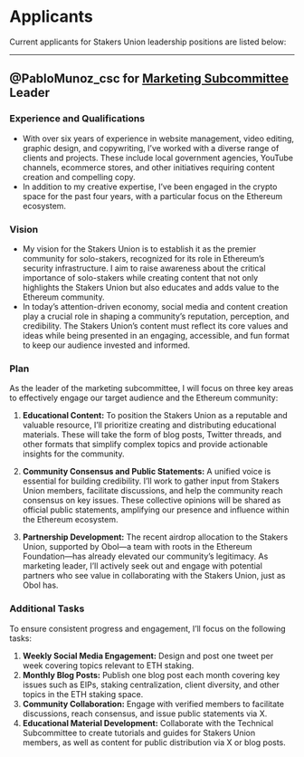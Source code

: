 # Applicants

Current applicants for Stakers Union leadership positions are listed below:

---

## @PabloMunoz_csc for [Marketing Subcommittee](/governance/subcommittees#-marketing) Leader

### Experience and Qualifications

- With over six years of experience in website management, video editing, graphic design, and copywriting, I’ve worked with a diverse range of clients and projects. These include local government agencies, YouTube channels, ecommerce stores, and other initiatives requiring content creation and compelling copy.  
- In addition to my creative expertise, I’ve been engaged in the crypto space for the past four years, with a particular focus on the Ethereum ecosystem.

### Vision
- My vision for the Stakers Union is to establish it as the premier community for solo-stakers, recognized for its role in Ethereum’s security infrastructure. I aim to raise awareness about the critical importance of solo-stakers while creating content that not only highlights the Stakers Union but also educates and adds value to the Ethereum community.  
- In today’s attention-driven economy, social media and content creation play a crucial role in shaping a community’s reputation, perception, and credibility. The Stakers Union’s content must reflect its core values and ideas while being presented in an engaging, accessible, and fun format to keep our audience invested and informed.

### Plan
As the leader of the marketing subcommittee, I will focus on three key areas to effectively engage our target audience and the Ethereum community:

1. **Educational Content:** To position the Stakers Union as a reputable and valuable resource, I’ll prioritize creating and distributing educational materials. These will take the form of blog posts, Twitter threads, and other formats that simplify complex topics and provide actionable insights for the community.

2. **Community Consensus and Public Statements:** A unified voice is essential for building credibility. I’ll work to gather input from Stakers Union members, facilitate discussions, and help the community reach consensus on key issues. These collective opinions will be shared as official public statements, amplifying our presence and influence within the Ethereum ecosystem.

3. **Partnership Development:** The recent airdrop allocation to the Stakers Union, supported by Obol—a team with roots in the Ethereum Foundation—has already elevated our community’s legitimacy. As marketing leader, I’ll actively seek out and engage with potential partners who see value in collaborating with the Stakers Union, just as Obol has.

### Additional Tasks

To ensure consistent progress and engagement, I’ll focus on the following tasks:

1. **Weekly Social Media Engagement:** Design and post one tweet per week covering topics relevant to ETH staking.
2. **Monthly Blog Posts:** Publish one blog post each month covering key issues such as EIPs, staking centralization, client diversity, and other topics in the ETH staking space.
3. **Community Collaboration:** Engage with verified members to facilitate discussions, reach consensus, and issue public statements via X.
4. **Educational Material Development:** Collaborate with the Technical Subcommittee to create tutorials and guides for Stakers Union members, as well as content for public distribution via X or blog posts.
